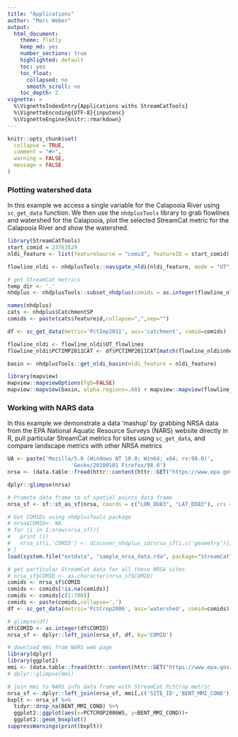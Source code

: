 ```yaml
---
title: "Applications"
author: "Marc Weber"
output: 
  html_document:
    theme: flatly
    keep_md: yes
    number_sections: true
    highlighted: default 
    toc: yes
    toc_float:
      collapsed: no
      smooth_scroll: no
    toc_depth: 2
vignette: >
  %\VignetteIndexEntry{Applications withs StreamCatTools}
  %\VignetteEncoding{UTF-8}{inputenc}
  %\VignetteEngine{knitr::rmarkdown}
---
```


```r
knitr::opts_chunk$set(
  collapse = TRUE,
  comment = "#>", 
  warning = FALSE, 
  message = FALSE
)
```

### Plotting watershed data
In this example we access a single variable for the Calapooia River using `sc_get_data` function. We then use the `nhdplusTools` library to grab flowlines and watershed for the Calapooia, plot the selected StreamCat metric for the Calapooia River and show the watershed.
```r
library(StreamCatTools)
start_comid = 23763529
nldi_feature <- list(featureSource = "comid", featureID = start_comid)

flowline_nldi <- nhdplusTools::navigate_nldi(nldi_feature, mode = "UT", data_source = "flowlines", distance=5000)

# get StreamCat metrics
temp_dir <- '.'
nhdplus <- nhdplusTools::subset_nhdplus(comids = as.integer(flowline_nldi$UT_flowlines$nhdplus_comid), output_file = file.path(temp_dir, "nhdplus.gpkg"),nhdplus_data = "download",overwrite = TRUE,flowline_only = FALSE)

names(nhdplus)
cats <- nhdplus$CatchmentSP
comids <- paste(cats$featureid,collapse=",",sep="")

df <- sc_get_data(metric='PctImp2011', aoi='catchment', comid=comids)

flowline_nldi <- flowline_nldi$UT_flowlines
flowline_nldi$PCTIMP2011CAT <- df$PCTIMP2011CAT[match(flowline_nldi$nhdplus_comid, df$COMID)]

basin <- nhdplusTools::get_nldi_basin(nldi_feature = nldi_feature)
```

```r
library(mapview)
mapview::mapviewOptions(fgb=FALSE)
mapview::mapview(basin, alpha.regions=.08) + mapview::mapview(flowline_nldi, zcol = "PCTIMP2011CAT", legend = TRUE)
```

### Working with NARS data
In this example we demonstrate a data 'mashup' by grabbing NRSA data from the EPA National Aquatic Resource Surveys (NARS) website directly in R, pull particular StreamCat metrics for sites using `sc_get_data`, and compare landscape metrics with other NRSA metrics
```r
UA <- paste('Mozilla/5.0 (Windows NT 10.0; Win64; x64; rv:98.0)',
                    'Gecko/20100101 Firefox/98.0')
nrsa <- (data.table::fread(httr::content(httr::GET("https://www.epa.gov/sites/production/files/2015-09/siteinfo_0.csv", httr::add_headers(`User-Agent` = UA)), encoding = "UTF-8", as = "text"),stringsAsFactors = FALSE, data.table = F))

dplyr::glimpse(nrsa)

# Promote data frame to sf spatial points data frame
nrsa_sf <- sf::st_as_sf(nrsa, coords = c("LON_DD83", "LAT_DD83"), crs = 4269)

# Get COMIDs using nhdplusTools package
# nrsa$COMID<- NA
# for (i in 1:nrow(nrsa_sf)){
#   print (i)
#   nrsa_sf[i,'COMID'] <- discover_nhdplus_id(nrsa_sf[i,c('geometry')])
# }
load(system.file("extdata", "sample_nrsa_data.rda", package="StreamCatTools"))

# get particular StreamCat data for all these NRSA sites
# nrsa_sf$COMID <- as.character(nrsa_sf$COMID)
comids <- nrsa_sf$COMID
comids <- comids[!is.na(comids)]
comids <- comids[c(1:700)]
comids <- paste(comids,collapse=',')
df <- sc_get_data(metric='PctCrop2006', aoi='watershed', comid=comids)

# glimpse(df)
df$COMID <- as.integer(df$COMID)
nrsa_sf <- dplyr::left_join(nrsa_sf, df, by='COMID')
```

```r
# download mmi from NARS web page
library(dplyr)
library(ggplot2)
mmi <- (data.table::fread(httr::content(httr::GET("https://www.epa.gov/sites/production/files/2015-09/bentcond.csv", httr::add_headers(`User-Agent` = UA)), encoding = "UTF-8", as = "text"),stringsAsFactors = FALSE, data.table = F))
# dplyr::glimpse(mmi)

# join mmi to NARS info data frame with StreamCat PctCrop metric
nrsa_sf <- dplyr::left_join(nrsa_sf, mmi[,c('SITE_ID','BENT_MMI_COND')], by='SITE_ID')
bxplt <- nrsa_sf %>% 
  tidyr::drop_na(BENT_MMI_COND) %>%
  ggplot2::ggplot(aes(x=PCTCROP2006WS, y=BENT_MMI_COND))+
  ggplot2::geom_boxplot()
suppressWarnings(print(bxplt))
```
